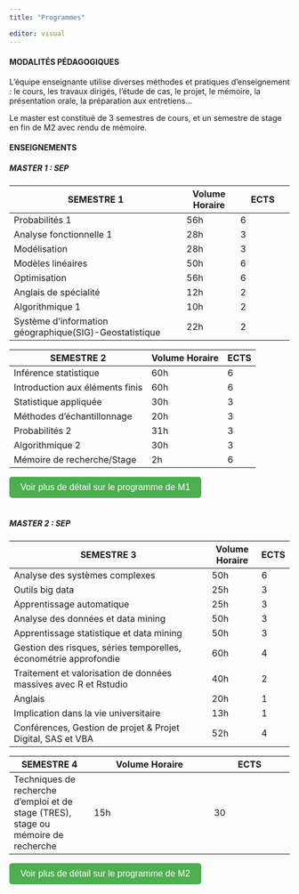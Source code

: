 ```yaml
---
title: "Programmes"

editor: visual
---
```



#### MODALITÉS PÉDAGOGIQUES

L'équipe enseignante utilise diverses méthodes et pratiques d'enseignement : le cours, les travaux dirigés, l'étude de cas, le projet, le mémoire, la présentation orale, la préparation aux entretiens...

Le master est constitué de 3 semestres de cours, et un semestre de stage en fin de M2 avec rendu de mémoire.

#### ENSEIGNEMENTS

##### MASTER 1 : SEP

| SEMESTRE 1                                             | Volume Horaire | ECTS |
|---------------------------------------------|--------------|--------------|
| Probabilités 1                                         | 56h            | 6    |
| Analyse fonctionnelle 1                                | 28h            | 3    |
| Modélisation                                           | 28h            | 3    |
| Modèles linéaires                                      | 50h            | 6    |
| Optimisation                                           | 56h            | 6    |
| Anglais de spécialité                                  | 12h            | 2    |
| Algorithmique 1                                        | 10h            | 2    |
| Système d'information géographique(SIG)-Geostatistique | 22h            | 2    |

| SEMESTRE 2                      | Volume Horaire | ECTS |
|---------------------------------|----------------|------|
| Inférence statistique           | 60h            | 6    |
| Introduction aux éléments finis | 60h            | 6    |
| Statistique appliquée           | 30h            | 3    |
| Méthodes d'échantillonnage      | 20h            | 3    |
| Probabilités 2                  | 31h            | 3    |
| Algorithmique 2                 | 30h            | 3    |
| Mémoire de recherche/Stage      | 2h             | 6    |

```{=html}
<!DOCTYPE html>
<html lang="en">
<head>
    <meta charset="UTF-8">
    <meta name="viewport" content="width=device-width, initial-scale=1.0">
    <title>Bouton de Redirection</title>

    <style>
     
       

        button {
            padding: 10px 20px;
            font-size: 16px;
            background-color: #4CAF50;
            color: white;
            border: none;
            border-radius: 5px;
            cursor: pointer;
        }

        button:hover {
            background-color: #45a049;
        }
    </style>
</head>
<body>
  
    <button onclick="rediriger()">Voir plus de détail sur le programme de M1</button>

    <script>
        function rediriger() {
            // Rediriger vers le lien souhaité
            window.location.href = 'https://eos.univ-reims.fr/sciences/administration/offo2023/index.php?action=divers&view=mcc&etape=4&parcours_type=42&annee_type=79';
        }
    </script>
</body>
<br> </br>
</html>
```
##### MASTER 2 : SEP

| SEMESTRE 3                                                       | Volume Horaire | ECTS |
|------------------------------------------------------------------|----------------|------|
| Analyse des systèmes complexes                                   | 50h            | 6    |
| Outils big data                                                  | 25h            | 3    |
| Apprentissage automatique                                        | 25h            | 3    |
| Analyse des données et data mining                               | 50h            | 3    |
| Apprentissage statistique et data mining                         | 50h            | 3    |
| Gestion des risques, séries temporelles, économétrie approfondie | 60h            | 4    |
| Traitement et valorisation de données massives avec R et Rstudio | 40h            | 2    |
| Anglais                                                          | 20h            | 1    |
| Implication dans la vie universitaire                            | 13h            | 1    |
| Conférences, Gestion de projet & Projet Digital, SAS et VBA      | 52h            | 4    |

| SEMESTRE 4                                                                         | Volume Horaire | ECTS |
|---------------------|-------------------------------|---------------------|
| Techniques de recherche d'emploi et de stage (TRES), stage ou mémoire de recherche | 15h            | 30   |

```{=html}
<!DOCTYPE html>
<html lang="en">
<head>
    <meta charset="UTF-8">
    <meta name="viewport" content="width=device-width, initial-scale=1.0">
    <title>Bouton de Redirection</title>

    <style>
     
       

        button {
            padding: 10px 20px;
            font-size: 16px;
            background-color: #4CAF50;
            color: white;
            border: none;
            border-radius: 5px;
            cursor: pointer;
        }

        button:hover {
            background-color: #45a049;
        }
    </style>
</head>
<body>
  
    <button onclick="rediriger()">Voir plus de détail sur le programme de M2</button>

    <script>
        function rediriger() {
            // Rediriger vers le lien souhaité
            window.location.href = 'https://eos.univ-reims.fr/sciences/administration/offo2023/index.php?action=divers&view=mcc&etape=4&parcours_type=42&annee_type=80';
        }
    </script>
</body>
<br> </br>
</html>
```

